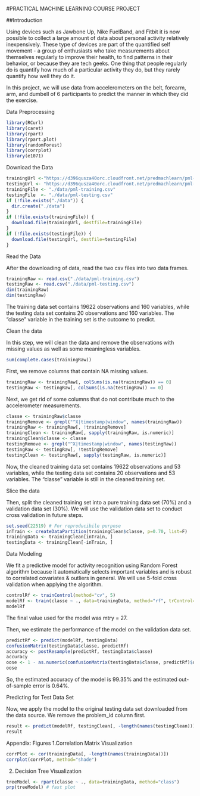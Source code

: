 
#PRACTICAL MACHINE LEARNING COURSE PROJECT

##Introduction

Using devices such as Jawbone Up, Nike FuelBand, and Fitbit it is now possible to collect a large amount of data about personal activity relatively inexpensively. These type of devices are part of the quantified self movement - a group of enthusiasts who take measurements about themselves regularly to improve their health, to find patterns in their behavior, or because they are tech geeks. One thing that people regularly do is quantify how much of a particular activity they do, but they rarely quantify how well they do it.

In this project, we will use data from accelerometers on the belt, forearm, arm, and dumbell of 6 participants to predict the manner in which they did the exercise.

Data Preprocessing
```r
library(RCurl)
library(caret)
library(rpart)
library(rpart.plot)
library(randomForest)
library(corrplot)
library(e1071)
```

Download the Data
```r
trainingUrl <-"https://d396qusza40orc.cloudfront.net/predmachlearn/pml-training.csv"
testingUrl <- "https://d396qusza40orc.cloudfront.net/predmachlearn/pml-testing.csv"
trainingFile <- "./data/pml-training.csv"
testingFile  <- "./data/pml-testing.csv"
if (!file.exists("./data")) {
  dir.create("./data")
}
if (!file.exists(trainingFile)) {
  download.file(trainingUrl, destfile=trainingFile)
}
if (!file.exists(testingFile)) {
  download.file(testingUrl, destfile=testingFile)
}
```

Read the Data

After the downloading of data, read the two csv files into two data frames.
```r
trainingRaw <- read.csv("./data/pml-training.csv")
testingRaw <- read.csv("./data/pml-testing.csv")
dim(trainingRaw)
dim(testingRaw)
```
The training data set contains 19622 observations and 160 variables, while the testing data set contains 20 observations and 160 variables. The “classe” variable in the training set is the outcome to predict.


Clean the data

In this step, we will clean the data and remove the observations with missing values as well as some meaningless variables.
```r
sum(complete.cases(trainingRaw))
```


First, we remove columns that contain NA missing values.
```r
trainingRaw <- trainingRaw[, colSums(is.na(trainingRaw)) == 0] 
testingRaw <- testingRaw[, colSums(is.na(testingRaw)) == 0] 
```
Next, we get rid of some columns that do not contribute much to the accelerometer measurements.
```r
classe <- trainingRaw$classe
trainingRemove <- grepl("^X|timestamp|window", names(trainingRaw))
trainingRaw <- trainingRaw[, !trainingRemove]
trainingClean <- trainingRaw[, sapply(trainingRaw, is.numeric)]
trainingClean$classe <- classe
testingRemove <- grepl("^X|timestamp|window", names(testingRaw))
testingRaw <- testingRaw[, !testingRemove]
testingClean <- testingRaw[, sapply(testingRaw, is.numeric)]
```
Now, the cleaned training data set contains 19622 observations and 53 variables, while the testing data set contains 20 observations and 53 variables. The “classe” variable is still in the cleaned training set.


Slice the data

Then, split the cleaned training set into a pure training data set (70%) and a validation data set (30%). We will use the validation data set to conduct cross validation in future steps.
```r
set.seed(22519) # For reproducibile purpose
inTrain <- createDataPartition(trainingClean$classe, p=0.70, list=F)
trainingData <- trainingClean[inTrain, ]
testingData <- trainingClean[-inTrain, ]
```

Data Modeling

We fit a predictive model for activity recognition using Random Forest algorithm because it automatically selects important variables and is robust to correlated covariates & outliers in general. We will use 5-fold cross validation when applying the algorithm.
```r
controlRf <- trainControl(method="cv", 5)
modelRf <- train(classe ~ ., data=trainingData, method="rf", trControl=controlRf, ntree=250)#takes a while
modelRf
``` 
The final value used for the model was mtry = 27.

Then, we estimate the performance of the model on the validation data set.
```r
predictRf <- predict(modelRf, testingData)
confusionMatrix(testingData$classe, predictRf)
accuracy <- postResample(predictRf, testingData$classe)
accuracy
oose <- 1 - as.numeric(confusionMatrix(testingData$classe, predictRf)$overall[1])
oose
```

So, the estimated accuracy of the model is 99.35% and the estimated out-of-sample error is 0.64%.

Predicting for Test Data Set

Now, we apply the model to the original testing data set downloaded from the data source. We remove the problem_id column first.
```r
result <- predict(modelRf, testingClean[, -length(names(testingClean))])
result
```


Appendix: Figures
1.Correlation Matrix Visualization
```r
corrPlot <- cor(trainingData[, -length(names(trainingData))])
corrplot(corrPlot, method="shade")
```
 2. Decision Tree Visualization
 
```r
treeModel <- rpart(classe ~ ., data=trainingData, method="class")
prp(treeModel) # fast plot
```
